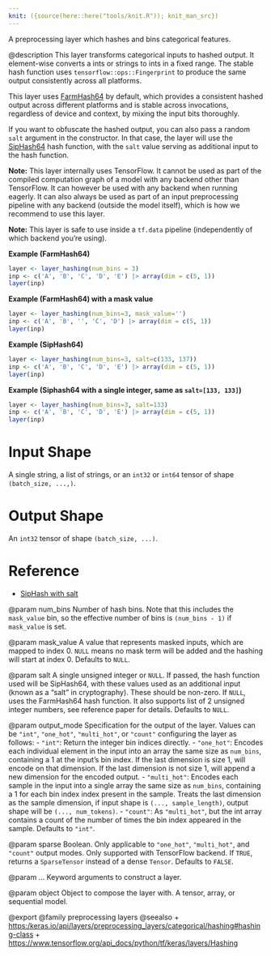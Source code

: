 ```yaml
---
knit: ({source(here::here("tools/knit.R")); knit_man_src})
---
```

A preprocessing layer which hashes and bins categorical features.

@description
This layer transforms categorical inputs to hashed output. It element-wise
converts a ints or strings to ints in a fixed range. The stable hash
function uses `tensorflow::ops::Fingerprint` to produce the same output
consistently across all platforms.

This layer uses [FarmHash64](https://github.com/google/farmhash) by default,
which provides a consistent hashed output across different platforms and is
stable across invocations, regardless of device and context, by mixing the
input bits thoroughly.

If you want to obfuscate the hashed output, you can also pass a random
`salt` argument in the constructor. In that case, the layer will use the
[SipHash64](https://github.com/google/highwayhash) hash function, with
the `salt` value serving as additional input to the hash function.

**Note:** This layer internally uses TensorFlow. It cannot
be used as part of the compiled computation graph of a model with
any backend other than TensorFlow.
It can however be used with any backend when running eagerly.
It can also always be used as part of an input preprocessing pipeline
with any backend (outside the model itself), which is how we recommend
to use this layer.

**Note:** This layer is safe to use inside a `tf.data` pipeline
(independently of which backend you're using).

**Example (FarmHash64)**

```r
layer <- layer_hashing(num_bins = 3)
inp <- c('A', 'B', 'C', 'D', 'E') |> array(dim = c(5, 1))
layer(inp)
```

**Example (FarmHash64) with a mask value**

```r
layer <- layer_hashing(num_bins=3, mask_value='')
inp <- c('A', 'B', '', 'C', 'D') |> array(dim = c(5, 1))
layer(inp)
```

**Example (SipHash64)**

```r
layer <- layer_hashing(num_bins=3, salt=c(133, 137))
inp <- c('A', 'B', 'C', 'D', 'E') |> array(dim = c(5, 1))
layer(inp)
```

**Example (Siphash64 with a single integer, same as `salt=[133, 133]`)**

```r
layer <- layer_hashing(num_bins=3, salt=133)
inp <- c('A', 'B', 'C', 'D', 'E') |> array(dim = c(5, 1))
layer(inp)
```

# Input Shape
A single string, a list of strings, or an `int32` or `int64` tensor
of shape `(batch_size, ...,)`.

# Output Shape
An `int32` tensor of shape `(batch_size, ...)`.

# Reference
- [SipHash with salt](https://www.131002.net/siphash/siphash.pdf)

@param num_bins
Number of hash bins. Note that this includes the `mask_value`
bin, so the effective number of bins is `(num_bins - 1)`
if `mask_value` is set.

@param mask_value
A value that represents masked inputs, which are mapped to
index 0. `NULL` means no mask term will be added and the
hashing will start at index 0. Defaults to `NULL`.

@param salt
A single unsigned integer or `NULL`.
If passed, the hash function used will be SipHash64,
with these values used as an additional input
(known as a "salt" in cryptography).
These should be non-zero. If `NULL`, uses the FarmHash64 hash
function. It also supports list of 2 unsigned
integer numbers, see reference paper for details.
Defaults to `NULL`.

@param output_mode
Specification for the output of the layer. Values can be
`"int"`, `"one_hot"`, `"multi_hot"`, or
`"count"` configuring the layer as follows:
- `"int"`: Return the integer bin indices directly.
- `"one_hot"`: Encodes each individual element in the input into an
    array the same size as `num_bins`, containing a 1
    at the input's bin index. If the last dimension is size 1,
    will encode on that dimension.
    If the last dimension is not size 1, will append a new
    dimension for the encoded output.
- `"multi_hot"`: Encodes each sample in the input into a
    single array the same size as `num_bins`,
    containing a 1 for each bin index
    index present in the sample. Treats the last dimension
    as the sample dimension, if input shape is
    `(..., sample_length)`, output shape will be
    `(..., num_tokens)`.
- `"count"`: As `"multi_hot"`, but the int array contains a count of
    the number of times the bin index appeared in the sample.
Defaults to `"int"`.

@param sparse
Boolean. Only applicable to `"one_hot"`, `"multi_hot"`,
and `"count"` output modes. Only supported with TensorFlow
backend. If `TRUE`, returns a `SparseTensor` instead of
a dense `Tensor`. Defaults to `FALSE`.

@param ...
Keyword arguments to construct a layer.

@param object
Object to compose the layer with. A tensor, array, or sequential model.

@export
@family preprocessing layers
@seealso
+ <https:/keras.io/api/layers/preprocessing_layers/categorical/hashing#hashing-class>
+ <https://www.tensorflow.org/api_docs/python/tf/keras/layers/Hashing>

